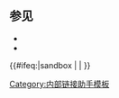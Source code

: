 <includeonly><!-- 在這裡加入模板的保護標識 --></includeonly><noinclude>{{Documentation subpage}}</noinclude>
<!-- 在本行下編輯模板說明 -->
{{Interlanguage link|Arno Schmidt (historian)|lt=Arno Schmidt|de|Arno Schmidt (Historiker)}}

==参见==
*{{tl|Interlanguage link multi}}
*{{tl|Internal link helper}}
<includeonly>{{#ifeq:{{SUBPAGENAME}}|sandbox | |
<!-- 本行下加入模板的分類，跨維基連結加入Wikidata（參見[[Wikipedia:Wikidata]]） -->
[[Category:内部链接助手模板]]
}}</includeonly>